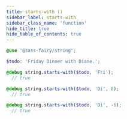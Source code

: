 ```yaml
---
title: starts-with ()
sidebar_label: starts-with
sidebar_class_name: 'function'
hide_title: true
hide_table_of_contents: true
---
```


<DocPage fieldName="starts-with" fieldType="function" spec={Spec} />

```scss
@use '@sass-fairy/string';

$todo: 'Friday Dinner with Diane.';

@debug string.starts-with($todo, 'Fri');
  // true

@debug string.starts-with($todo, 'Di', 8);
  // true

@debug string.starts-with($todo, 'Di', -6);
  // true
```

